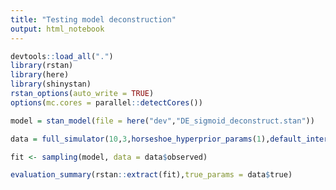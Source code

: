 ```yaml
---
title: "Testing model deconstruction"
output: html_notebook
---
```



```r
devtools::load_all(".")
library(rstan)
library(here)
library(shinystan)
rstan_options(auto_write = TRUE)
options(mc.cores = parallel::detectCores())
```

```r
model = stan_model(file = here("dev","DE_sigmoid_deconstruct.stan"))
```


```r
data = full_simulator(10,3,horseshoe_hyperprior_params(1),default_intercept_params(0, 1), linear_link_params(), normal_likelihood_params(1))

fit <- sampling(model, data = data$observed)

evaluation_summary(rstan::extract(fit),true_params = data$true)
```


